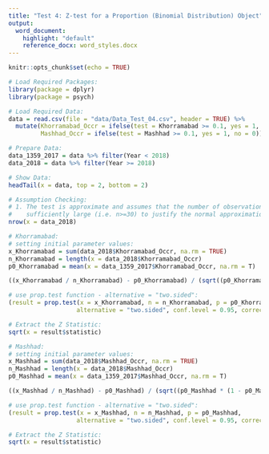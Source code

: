 ```yaml
---
title: "Test 4: Z-test for a Proportion (Binomial Distribution) Object"
output:
  word_document:
    highlight: "default"
    reference_docx: word_styles.docx
---
```


```r
knitr::opts_chunk$set(echo = TRUE)
```

```r
# Load Required Packages:
library(package = dplyr)
library(package = psych)

# Load Required Data:
data = read.csv(file = "data/Data_Test_04.csv", header = TRUE) %>%
  mutate(Khorramabad_Occr = ifelse(test = Khorramabad >= 0.1, yes = 1, no = 0),
         Mashhad_Occr = ifelse(test = Mashhad >= 0.1, yes = 1, no = 0))

# Prepare Data:
data_1359_2017 = data %>% filter(Year < 2018)
data_2018 = data %>% filter(Year >= 2018)

# Show Data:
headTail(x = data, top = 2, bottom = 2)
```

```r
# Assumption Checking:
# 1. The test is approximate and assumes that the number of observations in the sample is
#    sufficiently large (i.e. n>=30) to justify the normal approximation to the binomial.
nrow(x = data_2018)
```

```r

# Khorramabad:
# setting initial parameter values:
x_Khorramabad = sum(data_2018$Khorramabad_Occr, na.rm = TRUE)
n_Khorramabad = length(x = data_2018$Khorramabad_Occr)
p0_Khorramabad = mean(x = data_1359_2017$Khorramabad_Occr, na.rm = T)

((x_Khorramabad / n_Khorramabad) - p0_Khorramabad) / (sqrt((p0_Khorramabad * (1 - p0_Khorramabad)) / (n_Khorramabad)))

# use prop.test function - alternative = "two.sided":
(result = prop.test(x = x_Khorramabad, n = n_Khorramabad, p = p0_Khorramabad,
                   alternative = "two.sided", conf.level = 0.95, correct = FALSE))

# Extract the Z Statistic:
sqrt(x = result$statistic)

# Mashhad:
# setting initial parameter values:
x_Mashhad = sum(data_2018$Mashhad_Occr, na.rm = TRUE)
n_Mashhad = length(x = data_2018$Mashhad_Occr)
p0_Mashhad = mean(x = data_1359_2017$Mashhad_Occr, na.rm = T)

((x_Mashhad / n_Mashhad) - p0_Mashhad) / (sqrt((p0_Mashhad * (1 - p0_Mashhad)) / (n_Mashhad)))

# use prop.test function - alternative = "two.sided":
(result = prop.test(x = x_Mashhad, n = n_Mashhad, p = p0_Mashhad,
                   alternative = "two.sided", conf.level = 0.95, correct = FALSE))

# Extract the Z Statistic:
sqrt(x = result$statistic)
```